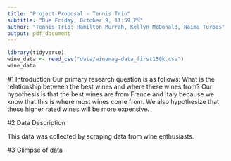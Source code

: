 ```yaml
---
title: "Project Proposal - Tennis Trio"
subtitle: "Due Friday, October 9, 11:59 PM"
author: "Tennis Trio: Hamilton Murrah, Kellyn McDonald, Naima Turbes"
output: pdf_document
---
```

```r
library(tidyverse)
wine_data <- read_csv("data/winemag-data_first150k.csv") 
wine_data
```


#1 Introduction
Our primary research question is as follows: What is the relationship between the best wines and where these wines from? Our hypothesis is that the best wines are from France and Italy because we know that this is where most wines come from. We also hypothesize that these higher rated wines will be more expensive. 


#2 Data Description


This data was collected by scraping data from wine enthusiasts. 


#3 Glimpse of data

